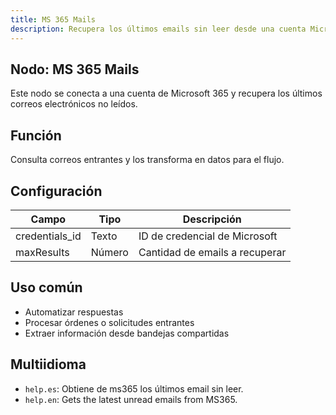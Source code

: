 ```yaml
---
title: MS 365 Mails
description: Recupera los últimos emails sin leer desde una cuenta Microsoft 365.
---
```



## Nodo: MS 365 Mails

Este nodo se conecta a una cuenta de Microsoft 365 y recupera los últimos correos electrónicos no leídos.

## Función
Consulta correos entrantes y los transforma en datos para el flujo.

## Configuración

| Campo         | Tipo   | Descripción                            |
|----------------|--------|----------------------------------------|
| credentials_id | Texto  | ID de credencial de Microsoft          |
| maxResults     | Número | Cantidad de emails a recuperar         |

## Uso común
- Automatizar respuestas
- Procesar órdenes o solicitudes entrantes
- Extraer información desde bandejas compartidas

## Multiidioma
- `help.es`: Obtiene de ms365 los últimos email sin leer.
- `help.en`: Gets the latest unread emails from MS365.
